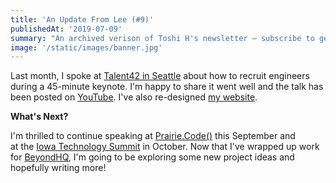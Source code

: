 ```yaml
---
title: 'An Update From Lee (#9)'
publishedAt: '2019-07-09'
summary: "An archived verison of Toshi H's newsletter – subscribe to get early access."
image: '/static/images/banner.jpg'
---
```


Last month, I spoke at [Talent42 in Seattle](https://www.talent42.com/agenda/speakers/425777) about how
to recruit engineers during a 45-minute keynote. I'm happy to share it went well and the
talk has been posted on [YouTube](https://www.youtube.com/watch?v=chWOJB1LYkk).
I've also re-designed [my website](https://leerob.io).

**What's Next?**

I'm thrilled to continue speaking at [Prairie.Code()](https://prairiecode.amegala.com/Speakers) this September
and at the [Iowa Technology Summit](https://www.iowatechsummit.com/) in October.
Now that I've wrapped up work for [BeyondHQ](https://www.beyondhq.co/), I'm going to be exploring
some new project ideas and hopefully writing more!
